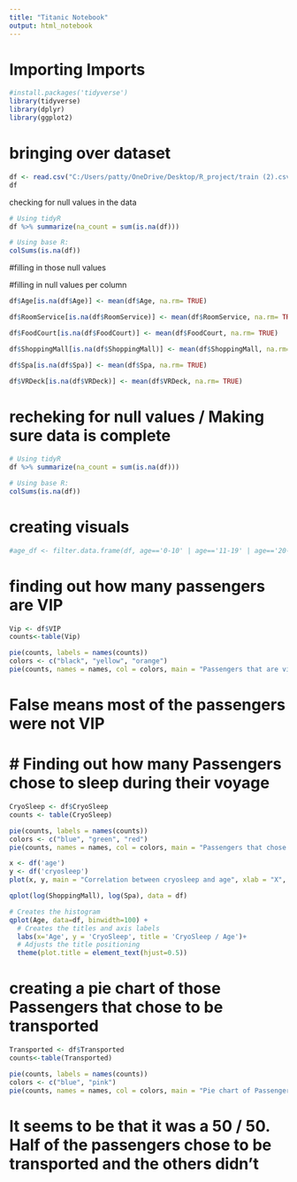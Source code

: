 ---
title: "Titanic Notebook"
output: html_notebook
---
# Importing Imports
```{r}
#install.packages('tidyverse')
library(tidyverse)
library(dplyr)
library(ggplot2)
```
# bringing over dataset
```{r}
df <- read.csv("C:/Users/patty/OneDrive/Desktop/R_project/train (2).csv")
df
```

checking for null values in the data
```{r}
# Using tidyR
df %>% summarize(na_count = sum(is.na(df)))

# Using base R:
colSums(is.na(df))
```

#filling in those null values 

#filling in null values per column
```{r}
df$Age[is.na(df$Age)] <- mean(df$Age, na.rm= TRUE)
```

```{r}
df$RoomService[is.na(df$RoomService)] <- mean(df$RoomService, na.rm= TRUE)
```

```{r}
df$FoodCourt[is.na(df$FoodCourt)] <- mean(df$FoodCourt, na.rm= TRUE)
```

```{r}
df$ShoppingMall[is.na(df$ShoppingMall)] <- mean(df$ShoppingMall, na.rm= TRUE)
```

```{r}
df$Spa[is.na(df$Spa)] <- mean(df$Spa, na.rm= TRUE)
```

```{r}
df$VRDeck[is.na(df$VRDeck)] <- mean(df$VRDeck, na.rm= TRUE)
```

# recheking for null values / Making sure data is complete 

```{r}
# Using tidyR
df %>% summarize(na_count = sum(is.na(df)))

# Using base R:
colSums(is.na(df))
```








# creating visuals

```{r}
#age_df <- filter.data.frame(df, age=='0-10' | age=='11-19' | age=='20-29' | age=='30-39')- didnt work 
```

# finding out how many passengers are VIP
```{r}
Vip <- df$VIP
counts<-table(Vip)
```


```{r}
pie(counts, labels = names(counts))
colors <- c("black", "yellow", "orange")
pie(counts, names = names, col = colors, main = "Passengers that are vip")
```
# False means most of the passengers were not VIP

# # Finding out how many Passengers chose to sleep during their voyage 
```{r}
CryoSleep <- df$CryoSleep
counts <- table(CryoSleep)
```


```{r}
pie(counts, labels = names(counts))
colors <- c("blue", "green", "red")
pie(counts, names = names, col = colors, main = "Passengers that chose to sleep")
```

```{r}
x <- df('age')
y <- df('cryosleep')
plot(x, y, main = "Correlation between cryosleep and age", xlab = "X", ylab = "Y")
```


```{r}
qplot(log(ShoppingMall), log(Spa), data = df)
```

```{r}
# Creates the histogram
qplot(Age, data=df, binwidth=100) + 
  # Creates the titles and axis labels
  labs(x='Age', y = 'CryoSleep', title = 'CryoSleep / Age')+
  # Adjusts the title positioning
  theme(plot.title = element_text(hjust=0.5))
```
# creating a pie chart of those Passengers that chose to be transported 
```{r}
Transported <- df$Transported
counts<-table(Transported)
```

```{r}
pie(counts, labels = names(counts))
colors <- c("blue", "pink")
pie(counts, names = names, col = colors, main = "Pie chart of Passengers that chose to be Transported")
```
# It seems to be that it was a 50 / 50. Half of the passengers chose to be transported and the others didn't


